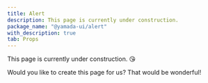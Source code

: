 ```yaml
---
title: Alert
description: This page is currently under construction.
package_name: "@yamada-ui/alert"
with_description: true
tab: Props
---
```


This page is currently under construction. 😘

Would you like to create this page for us? That would be wonderful!
